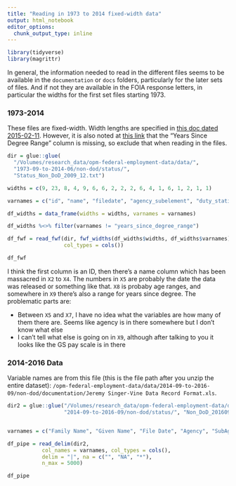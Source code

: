 ```yaml
---
title: "Reading in 1973 to 2014 fixed-width data"
output: html_notebook
editor_options: 
  chunk_output_type: inline
---
```


```r
library(tidyverse)
library(magrittr)
```

In general, the information needed to read in the different files seems to be available in the `documentation` or `docs` folders, particularly for the later sets of files. And if not they are available in the FOIA response letters, in particular the widths for the first set files starting 1973. 

### 1973-2014

These files are fixed-width. Width lengths are specified in [this doc dated 2015-02-11](https://ia600608.us.archive.org/16/items/opm-federal-employment-data/docs/2015-02-11-opm-foia-response.pdf). However, it is also noted at [this link](https://archive.org/details/opm-federal-employment-data) that the "Years Since Degree Range" column is missing, so exclude that when reading in the files. 

```r
dir = glue::glue(
  "/Volumes/research_data/opm-federal-employment-data/data/",
  "1973-09-to-2014-06/non-dod/status/",
  "Status_Non_DoD_2009_12.txt")

widths = c(9, 23, 8, 4, 9, 6, 6, 2, 2, 2, 6, 4, 1, 6, 1, 2, 1, 1)

varnames = c("id", "name", "filedate", "agency_subelement", "duty_station", "age_range", "years_since_degree_range", "education", "payplan", "grade", "los", "occupation", "occupational_category", "adjusted_basic_pay", "supervisory_status", "appointment_type", "work_schedule", "nsftp")

df_widths = data_frame(widths = widths, varnames = varnames)

df_widths %<>% filter(varnames != "years_since_degree_range")

df_fwf = read_fwf(dir, fwf_widths(df_widths$widths, df_widths$varnames), n_max = 5000, na = c("", "NA", "*"), 
                  col_types = cols())

df_fwf

```

I think the first column is an ID, then there's a name column which has been massacred in `X2` to `X4`. The numbers in `X5` are probably the date the data was released or something like that. `X8` is probaby age ranges, and somewhere in `X9` there's also a range for years since degree. The problematic parts are:

- Between `X5` and `X7`, I have no idea what the variables are how many of them there are. Seems like agency is in there somewhere but I don't know what else
- I can't tell what else is going on in `X9`, although after talking to you it looks like the GS pay scale is in there

### 2014-2016 Data

Variable names are from this file (this is the file path after you unzip the entire dataset): `/opm-federal-employment-data/data/2014-09-to-2016-09/non-dod/documentation/Jeremy Singer-Vine Data Record Format.xls`. 

```r
dir2 = glue::glue("/Volumes/research_data/opm-federal-employment-data/data/", 
                  "2014-09-to-2016-09/non-dod/status/", "Non_DoD_201609.txt")


varnames = c("Family Name", "Given Name", "File Date", "Agency", "SubAgency", "State", "Age Range", "YSD (Year Since Degree) Range", "Education Level", "Pay Plan", "Grade", "LOS (Length of Service) Level", "Occupation", "Occupational Category (PATCO)", "Adjusted Basic Pay", "Supervisor", "TOA (Type of Appointment)", "Work Schedule", "NSFTP (Non-Seasonal Full-Time Permanent) Indicator")

df_pipe = read_delim(dir2, 
           col_names = varnames, col_types = cols(),
           delim = "|", na = c("", "NA", "*"), 
           n_max = 5000) 

df_pipe

```

